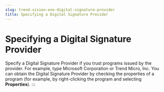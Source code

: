 ```yaml
---
slug: trend-vision-one-digital-signature-provider
title: Specifying a Digital Signature Provider
---
```

# Specifying a Digital Signature Provider

Specify a Digital Signature Provider if you trust programs issued by the provider. For example, type Microsoft Corporation or Trend Micro, Inc. You can obtain the Digital Signature Provider by checking the properties of a program (for example, by right-clicking the program and selecting **Properties**).
:::
